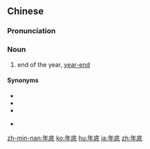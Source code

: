 ==Chinese==
{{zh-forms}}

===Pronunciation===
{{zh-pron
|m=niándǐ
|c=nin4 dai2
|mn=qz,tp,xm:nî-tóe/kh,zz:nî-té
|cat=n
}}

===Noun===
{{zh-noun}}

# end of the year, [[year-end]]

====Synonyms====
* {{zh-l|年尾}}
* {{zh-l|年終}}
* {{zh-l|年末}}
* {{qualifier|Min Nan}} {{zh-l|年兜}}

[[zh-min-nan:年底]]
[[ko:年底]]
[[hu:年底]]
[[ja:年底]]
[[zh:年底]]